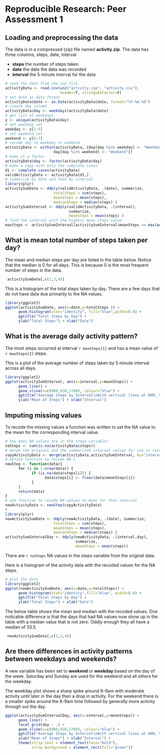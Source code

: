 # Reproducible Research: Peer Assessment 1


## Loading and preprocessing the data
The data is in a compressed (zip) file named **activity.zip**. The data has 
three columns, steps, date, interval 

- **steps** the number of steps taken  
- **date** the date the data was recorded  
- **interval** the 5 minute interval for the data  

```r
# read the data from the zip file
activityData <- read.csv(unz("activity.zip", "activity.csv"),  
                         header=T, stringsAsFactor=F)
# set date as date format
activityData$date <- as.Date(activityData$date, format="%Y-%m-%d")
# create day column
activityData$day <- weekdays(activityData$date)
# get list of weekdays
y <- unique(activityData$day)
# set weekday set
weekday <- y[1:5]
# set weekend set
weekend <- y[6:7]
# recode day to weekday or weekend
activityData <- within(activityData, {day[day %in% weekday] <- "Weekday" 
                      day[day %in% weekend] <- "Weekend"})
# make it a factor
activityData$day <- factor(activityData$day)
# make a copy with only the complete cases
d1 <- complete.cases(activityData)
validActivityData <- activityData[d1,]
# summarize by date and then by interval
library(plyr)
activitySumDate <- ddply(validActivityData, .(date), summarize, 
                      totalSteps = sum(steps), 
                      meanSteps = mean(steps), 
                      medianSteps = median(steps) )
activitySumInterval <- ddply(validActivityData, .(interval), 
                             summarize, 
                             meanSteps = mean(steps) )
# find the interval with the highest mean steps value
maxSteps <- activitySumInterval[activitySumInterval$meanSteps == max(activitySumInterval$meanSteps),]
```


## What is mean total number of steps taken per day?

The mean and median steps per day are listed in the table below. Notice that the
median is 0 for all days. This is because 0 is the most frequent number of steps
in the data.
```r
 activitySumDate[,c(1,3,4)]
```

This is a histogram of the total steps taken by day.  There are a few days that
do not have data due primarily to the NA values. 
```r
library(ggplot2)
ggplot(activitySumDate, aes(x=date,y=totalSteps )) + 
      geom_histogram(stat="identity", fill="blue",width=0.8) + 
      ggtitle("Total Steps by Day") + 
      ylab("Total Steps") + xlab("Date")
```

## What is the average daily activity pattern?

The most steps occurred at interval `r maxSteps[1]` and has a mean value of `r maxSteps[2]` steps.

This is a plot of the average number of steps taken by 5 minute interval across all days. 
```r
library(ggplot2)
ggplot(activitySumInterval, aes(x=interval,y=meanSteps)) + 
      geom_line() +
      geom_vline(x=c(800,930,1700), colour="blue") +
      ggtitle("Average Steps by Interval\nWith vertical lines at 8AM, 9AM, 5PM") +
      ylab("Mean of Steps") + xlab("Interval")
```

## Imputing missing values
To recode the missing values a function was written to set the NA value to the
mean for the corresponding interval value.  
```r
# how many NA values are in the steps variable?
naSteps <- sum(is.na(activityData$steps))
# merge the original and the summarized interval values for use in recoding NA's
copyActivityData <- merge(activityData,activitySumInterval, by="interval")
# define function to recode NA's
newStep <- function(data){
      for (i in 1:nrow(data)) {
            if (is.na(data$steps[i])) {
                  data$steps[i] <- floor(data$meanSteps[i])
            }
      }
      return(data)
}
# use function to recode NA values to mean for that interval
newActivityData <- newStep(copyActivityData)
#
library(plyr)
newActivitySumDate <- ddply(newActivityData, .(date), summarize, 
                      totalSteps = sum(steps), 
                      meanSteps = mean(steps), 
                      medianSteps = median(steps) )
activitySumIntervalDay <- ddply(newActivityData, .(interval,day), 
                                summarize, 
                                meanSteps = mean(steps))
```

There are `r naSteps` NA values in the steps variable from the original data. 

Here is a histogram of the activity data with the recoded values for the NA steps.
```r
# plot the data
library(ggplot2)
ggplot(newActivitySumDate, aes(x=date,y=totalSteps)) + 
      geom_histogram(stat="identity",fill="blue", width=0.8) +
      ggtitle("Total Steps by Day") +
      ylab("Total Steps") + xlab("Date")
```


The below table shows the mean and median with the recoded values. One noticable 
difference is that the days that had NA values now show up in the table with a 
median value that is not zero. Oddly enough they all have a median of 33.5. 
```r
 newActivitySumDate[,c(1,3,4)]
```

## Are there differences in activity patterns between weekdays and weekends?
A new variable has been set to **weekend** or **weekday** based on the day of the week. 
Saturday and Sunday are used for the weekend and all others for the weekday. 

The weekday plot shows a sharp spike around 8-9am with moderate activity until 
later in the day then a drop in activity. For the weekend there is a smaller spike around 
the 8-9am time followed by generally more activity through out the day. 

```r
ggplot(activitySumIntervalDay, aes(x=interval,y=meanSteps)) + 
      geom_line() + 
      facet_grid(day ~ .) +
      geom_vline(x=c(800,930,1700), colour="blue") + 
      ggtitle("Average Steps by Interval\nWith vertical lines at 8AM, 9AM, 5PM") +
      ylab("Mean of Steps") + xlab("Interval") +
      theme(strip.text = element_text(face="bold"),
            strip.background = element_rect(fill="green"))
```
